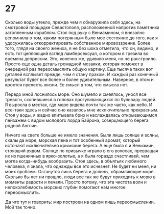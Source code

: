 # 27 {-}

Сколько воды утекло, прежде чем я обнаружила себя здесь, на смотровой площадке Севастополя, расположенной напротив памятника затопленным кораблям. Стоя под руку с Вениамином, я внезапно вспомнила о том, каким потерянным было мое состояние до того, как я удосужилась откорректировать собственное мировоззрение. Более того, глядя на своего жениха, я не без шока отметила, что он, видимо, и есть тот цепляющий взгляд ламберсексуал, о котором я грезила во времена депрессии. Это, конечно же, удивило меня, но не расстроило. Просто еще одна деталь громадной мозаики, которая поможет в очередной раз переосмыслить общую картину. Еще тысяча таких вот деталей всплывет прежде, чем я стану прахом. И каждый раз конечный результат будет все более и более удивительным. Наверное, в этом и кроется прелесть жизни. Ее смысл в том, что смысла нет.

Передо мной лоснилось море. Оно шумело и смеялось, унося все тревоги, скопившиеся в головах прогуливающихся по бульвару людей. Я выросла в местах, где море видела почти так же часто, как небо. И все-таки здесь и сейчас оно казалось мне исключительно прекрасным. Стоя у воды, я жадно впитывала бриз и наслаждалась открывающимся пейзажем с видом молодого лорда Байрона, созерцающего берега родной Англии.

Ничего на свете больше не имело значения. Были лишь солнце и волны, скалы да море, морская пена и тот особенный аромат, который источают исключительно крымские берега. А еще была я и Вениамин, стоявший рядом. Солнце по привычке играло в его волосах, превращая их из пшеничных в ярко-золотые, а я была гораздо счастливей, чем могла когда-нибудь вообразить. Стоя здесь, в объятьях любимого человека, я знала, что однажды все это исчезнет. Не будет ни меня, ни моих проблем. Останутся лишь берега и долины, обрамляющие море. Сколько бы лет ни прошло, люди все так же будут приходить к морю в моменты радости и печали. Просто потому, что эта чистота волн и непоколебимость морских глубин помогают нам многое переосмыслить.

Да что тут и говорить: мир построен на одном лишь переосмыслении. Мой так точно.

